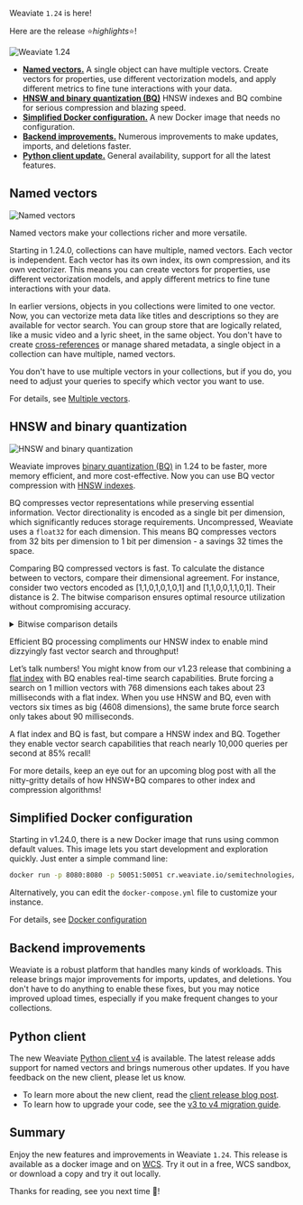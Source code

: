 Weaviate `1.24` is here!

Here are the release ⭐️*highlights*⭐️!

![Weaviate 1.24](./img/hero.png)

- [**Named vectors.**](/blog/weaviate-1-24-release#named-vectors) A single object can have multiple vectors. Create vectors for properties, use different vectorization models, and apply different metrics to fine tune interactions with your data.
- [**HNSW and binary quantization (BQ)**](/blog/weaviate-1-24-release#hnsw-and-binary-quantization) HNSW indexes and BQ combine for serious compression and blazing speed.
- [**Simplified Docker configuration.**](/blog/weaviate-1-24-release#simplified-docker-configuration) A new Docker image that needs no configuration. 
- [**Backend improvements.**](/blog/weaviate-1-24-release#backend-improvements) Numerous improvements to make updates, imports, and deletions faster.  
- [**Python client update.**](/blog/weaviate-1-24-release#python-client)  General availability, support for all the latest features.

## Named vectors

![Named vectors](./img/multi-vector.png)

Named vectors make your collections richer and more versatile.
 
Starting in 1.24.0, collections can have multiple, named vectors. Each vector is independent. Each vector has its own index, its own compression, and its own vectorizer. This means you can create vectors for properties, use different vectorization models, and apply different metrics to fine tune interactions with your data.

In earlier versions, objects in you collections were limited to one vector. Now, you can vectorize meta data like titles and descriptions so they are available for vector search. You can group store that are logically related, like a music video and a lyric sheet, in the same object. You don't have to create [cross-references](/developers/weaviate/manage-data/cross-references) or manage shared metadata, a single object in a collection can have multiple, named vectors.

You don't have to use multiple vectors in your collections, but if you do, you need to adjust your queries to specify which vector you want to use. 

For details, see [Multiple vectors](/developers/weaviate/config-refs/schema/multi-vector).

## HNSW and binary quantization 

![HNSW and binary quantization](./img/hnsw-and-bq.png)

Weaviate improves [binary quantization (BQ)](/developers/weaviate/configuration/bq-compression) in 1.24 to be faster, more memory efficient, and more cost-effective. Now you can use BQ vector compression with [HNSW indexes](/developers/weaviate/concepts/vector-index#what-is-hierarchical-navigable-small-world-hnsw).

BQ compresses vector representations while preserving essential information. Vector directionality is encoded as a single bit per dimension, which significantly reduces storage requirements. Uncompressed, Weaviate uses a `float32` for each dimension. This means BQ compresses vectors from 32 bits per dimension to 1 bit per dimension - a savings 32 times the space.

Comparing BQ compressed vectors is fast. To calculate the distance between to vectors, compare their dimensional agreement. For instance, consider two vectors encoded as [1,1,0,1,0,1,0,1] and [1,1,0,0,1,1,0,1]. Their distance is 2. The bitwise comparison ensures optimal resource utilization without compromising accuracy. 

<details>
  <summary>
    Bitwise comparison details
  </summary>

Compare each value in vector one with the corresponding value in vector two. If they are the same, score `0`. If they are different, score `1`. The distance between the vectors is the sum of the bitwise comparisons.
    
```
[1,1,0,1,0,1,0,1]
[1,1,0,0,1,1,0,1]
-----------------
 0+0+0+1+1+0+0+0 = 2
 ```

</details>

Efficient BQ processing compliments our HNSW index to enable mind dizzyingly fast vector search and throughput!

Let’s talk numbers! You might know from our v1.23 release that combining a [flat index](/developers/weaviate/concepts/vector-index#flat-index) with BQ enables real-time search capabilities. Brute forcing a search on 1 million vectors with 768 dimensions each takes about 23 milliseconds with a flat index. When you use HNSW and BQ, even with vectors six times as big (4608 dimensions), the same brute force search only takes about 90 milliseconds.

A flat index and BQ is fast, but compare a HNSW index and BQ. Together they enable vector search capabilities that reach nearly 10,000 queries per second at 85% recall!

For more details, keep an eye out for an upcoming blog post with all the nitty-gritty details of how HNSW+BQ compares to other index and compression algorithms!

## Simplified Docker configuration

Starting in v1.24.0, there is a new Docker image that runs using common default values. This image lets you start development and exploration quickly. Just enter a simple command line:

```bash
docker run -p 8080:8080 -p 50051:50051 cr.weaviate.io/semitechnologies/weaviate:1.24.0
```

Alternatively, you can edit the `docker-compose.yml` file to customize your instance.

For details, see [Docker configuration](/developers/weaviate/installation/docker-compose)

## Backend improvements

Weaviate is a robust platform that handles many kinds of workloads. This release brings major improvements for imports, updates, and deletions. You don't have to do anything to enable these fixes, but you may notice improved upload times, especially if you make frequent changes to your collections.

## Python client

The new Weaviate [Python client v4](./developers/weaviate/client-libraries/python) is available. The latest release adds support for named vectors and brings numerous other updates. If you have feedback on the new client, please let us know. 

- To learn more about the new client, read the [client release blog post](../2024-02-01-py-client-v4-release/index.mdx). 
- To learn how to upgrade your code, see the [v3 to v4 migration guide](/developers/weaviate/client-libraries/python/v3_v4_migration).

## Summary

Enjoy the new features and improvements in Weaviate `1.24`. This release is available as a docker image and on [WCS](https://console.weaviate.cloud/). Try it out in a free, WCS sandbox, or download a copy and try it out locally.

Thanks for reading, see you next time 👋!

